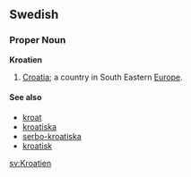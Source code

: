 ==Swedish==
===Proper Noun===
'''Kroatien'''

#[[Croatia]]; a country in South Eastern [[Europe]].

====See also====
*[[kroat]]
*[[kroatiska]]
*[[serbo-kroatiska]]
*[[kroatisk]]


[[sv:Kroatien]]